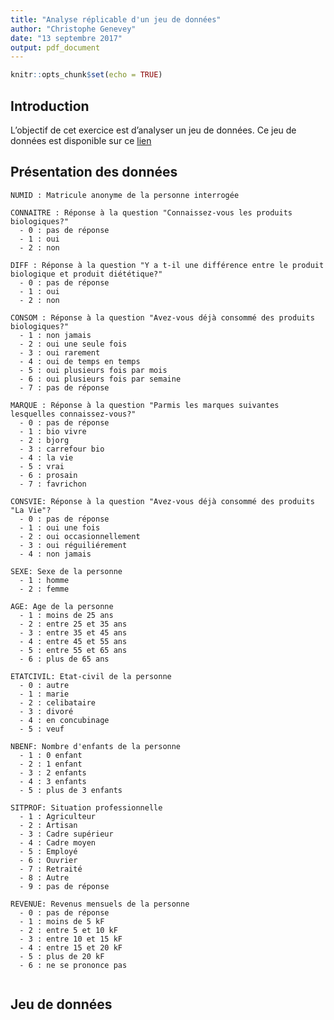 ```yaml
---
title: "Analyse réplicable d'un jeu de données"
author: "Christophe Genevey"
date: "13 septembre 2017"
output: pdf_document
---
```


```r
knitr::opts_chunk$set(echo = TRUE)
```

## Introduction

L'objectif de cet exercice est d'analyser un jeu de données. Ce jeu de données est disponible sur ce [lien](https://github.com/GeneveyC/METHOD/blob/master/data/pbio.csv)

## Présentation des données

```
NUMID : Matricule anonyme de la personne interrogée

CONNAITRE : Réponse à la question "Connaissez-vous les produits biologiques?"
  - 0 : pas de réponse
  - 1 : oui
  - 2 : non

DIFF : Réponse à la question "Y a t-il une différence entre le produit biologique et produit diététique?"
  - 0 : pas de réponse
  - 1 : oui
  - 2 : non

CONSOM : Réponse à la question "Avez-vous déjà consommé des produits biologiques?"
  - 1 : non jamais
  - 2 : oui une seule fois
  - 3 : oui rarement
  - 4 : oui de temps en temps
  - 5 : oui plusieurs fois par mois
  - 6 : oui plusieurs fois par semaine
  - 7 : pas de réponse

MARQUE : Réponse à la question "Parmis les marques suivantes lesquelles connaissez-vous?"
  - 0 : pas de réponse
  - 1 : bio vivre
  - 2 : bjorg
  - 3 : carrefour bio
  - 4 : la vie
  - 5 : vrai
  - 6 : prosain
  - 7 : favrichon

CONSVIE: Réponse à la question "Avez-vous déjà consommé des produits "La Vie"?
  - 0 : pas de réponse
  - 1 : oui une fois
  - 2 : oui occasionnellement
  - 3 : oui réguiliérement
  - 4 : non jamais

SEXE: Sexe de la personne
  - 1 : homme
  - 2 : femme

AGE: Age de la personne
  - 1 : moins de 25 ans
  - 2 : entre 25 et 35 ans
  - 3 : entre 35 et 45 ans
  - 4 : entre 45 et 55 ans
  - 5 : entre 55 et 65 ans
  - 6 : plus de 65 ans

ETATCIVIL: Etat-civil de la personne
  - 0 : autre
  - 1 : marie
  - 2 : celibataire
  - 3 : divoré
  - 4 : en concubinage
  - 5 : veuf

NBENF: Nombre d'enfants de la personne
  - 1 : 0 enfant
  - 2 : 1 enfant
  - 3 : 2 enfants
  - 4 : 3 enfants
  - 5 : plus de 3 enfants

SITPROF: Situation professionnelle
  - 1 : Agriculteur
  - 2 : Artisan
  - 3 : Cadre supérieur
  - 4 : Cadre moyen
  - 5 : Employé
  - 6 : Ouvrier
  - 7 : Retraité
  - 8 : Autre
  - 9 : pas de réponse

REVENUE: Revenus mensuels de la personne
  - 0 : pas de réponse
  - 1 : moins de 5 kF
  - 2 : entre 5 et 10 kF
  - 3 : entre 10 et 15 kF
  - 4 : entre 15 et 20 kF
  - 5 : plus de 20 kF
  - 6 : ne se prononce pas
  
```

## Jeu de données
